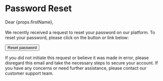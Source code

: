 # Password Reset

Dear {props.firstName},<br/><br/>
We recently received a request to reset your password on our platform. To reset your password, please click on the button or link below:

<Button fullWidth href={props.resetUrl}>Reset password</Button>

If you did not initiate this request or believe it was made in error, please disregard this email and take the necessary steps to secure your account. If you have any concerns or need further assistance, please contact our customer support team.
